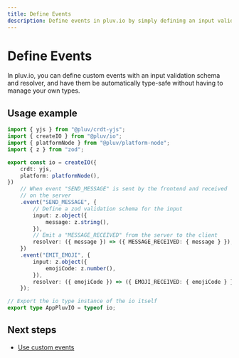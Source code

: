 ```yaml
---
title: Define Events
description: Define events in pluv.io by simply defining an input validation schema and resolver.
---
```



# Define Events

In pluv.io, you can define custom events with an input validation schema and resolver, and have them be automatically type-safe without having to manage your own types.

## Usage example

```ts
import { yjs } from "@pluv/crdt-yjs";
import { createIO } from "@pluv/io";
import { platformNode } from "@pluv/platform-node";
import { z } from "zod";

export const io = createIO({
    crdt: yjs,
    platform: platformNode(),
})
    // When event "SEND_MESSAGE" is sent by the frontend and received
    // on the server
    .event("SEND_MESSAGE", {
        // Define a zod validation schema for the input
        input: z.object({
            message: z.string(),
        }),
        // Emit a "MESSAGE_RECEIVED" from the server to the client
        resolver: ({ message }) => ({ MESSAGE_RECEIVED: { message } }),
    })
    .event("EMIT_EMOJI", {
        input: z.object({
            emojiCode: z.number(),
        }),
        resolver: ({ emojiCode }) => ({ EMOJI_RECEIVED: { emojiCode } }),
    });

// Export the io type instance of the io itself
export type AppPluvIO = typeof io;
```

## Next steps

* [Use custom events](/docs/react/custom-events)

